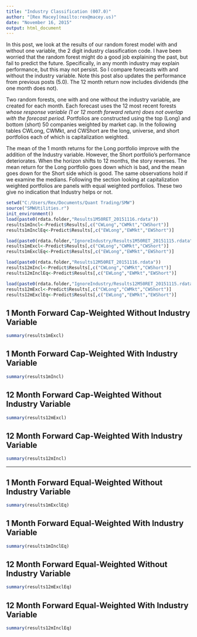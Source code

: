 ```yaml
---
title: "Industry Classification (007.0)"
author: "[Rex Macey](mailto:rex@macey.us)"
date: "November 16, 2015"
output: html_document
---
```

In this post, we look at the results of our random forest model with and without one variable, the 2 digit industry classification code.  I have been worried that the random forest might do a good job explaining the past, but fail to predict the future.  Specifically, in any month industry may explain performance, but this may not persist.  So I compare forecasts with and without the industry variable. Note this post also updates the performance from previous posts (5.0).  The 12 month return now includes dividends (the one month does not).

Two random forests, one with and one without the industry variable, are created for each month.  Each forecast uses the 12 most recent forests *whose response variable (1 or 12 month forward return) does not overlap with the forecast period.* Portfolios are constructed using the top (Long) and bottom (short) 50 companies weighted by market cap. In the following tables CWLong, CWMkt, and CWShort are the long, universe, and short portfolios each of which is capitalization weighted.  

The mean of the 1 month returns for the Long portfolio improve with the addition of the Industry variable.  However, the Short portfolio's performance deteriorates.   When the horizon shifts to 12 months, the story reverses.  The mean return for the Long portfolio goes down which is bad, and the mean goes down for the Short side which is good.  The same observations hold if we examine the medians.  Following the section looking at capitalization weighted portfolios are panels with equal weighted portfolios.  These two give no indication that Industry helps or not. 

```r
setwd("C:/Users/Rex/Documents/Quant Trading/SMW")
source("SMWUtilities.r")
init_environment()
load(paste0(rdata.folder,"Results1M50RET_20151116.rdata"))
results1mIncl<-Predict$Results[,c("CWLong","CWMkt","CWShort")]
results1mInclEq<-Predict$Results[,c("EWLong","EWMkt","EWShort")]

load(paste0(rdata.folder,"IgnoreIndustry/Results1M50RET_20151115.rdata"))
results1mExcl<-Predict$Results[,c("CWLong","CWMkt","CWShort")]
results1mExclEq<-Predict$Results[,c("EWLong","EWMkt","EWShort")]

load(paste0(rdata.folder,"Results12M50RET_20151116.rdata"))
results12mIncl<-Predict$Results[,c("CWLong","CWMkt","CWShort")]
results12mInclEq<-Predict$Results[,c("EWLong","EWMkt","EWShort")]

load(paste0(rdata.folder,"IgnoreIndustry/Results12M50RET_20151115.rdata"))
results12mExcl<-Predict$Results[,c("CWLong","CWMkt","CWShort")]
results12mExclEq<-Predict$Results[,c("EWLong","EWMkt","EWShort")]
```
## 1 Month Forward Cap-Weighted Without Industry Variable
```r
summary(results1mExcl)
```
## 1 Month Forward Cap-Weighted With Industry Variable
```r
summary(results1mIncl)
```
## 12 Month Forward Cap-Weighted Without Industry Variable
```r
summary(results12mExcl)
```
## 12 Month Forward Cap-Weighted With Industry Variable
```r
summary(results12mIncl)
```

---------------

## 1 Month Forward Equal-Weighted Without Industry Variable
```r
summary(results1mExclEq)
```

## 1 Month Forward Equal-Weighted With Industry Variable
```r
summary(results1mInclEq)
```
## 12 Month Forward Equal-Weighted Without Industry Variable
```r
summary(results12mExclEq)
```
## 12 Month Forward Equal-Weighted With Industry Variable
```r
summary(results12mInclEq)
```